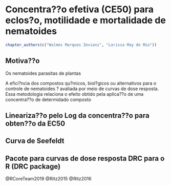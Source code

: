 # Concentra??o efetiva (CE50) para eclos?o, motilidade e mortalidade de nematoides

```r
chapter_authors(c("Walmes Marques Zeviani", "Larissa May de Mio"))
```

## Motiva??o

Os nematoides parasitas de plantas 

A efici?ncia dos compostos qu?micos, biol?gicos ou alternativos para o controle de nematoides ? avaliada por meio de curvas de dose resposta. Essa metodologia relaciona o efeito obtido pela aplica??o de uma concentra??o de determidado composto

## Lineariza??o pelo Log da concentra??o para obten??o da EC50


## Curva de Seefeldt



## Pacote para curvas de dose resposta DRC para o R (DRC package)

@RCoreTeam2019
@Ritz2015
@Ritz2016